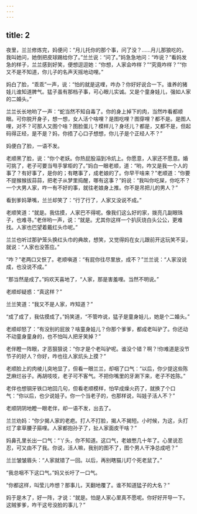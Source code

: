 ```yaml
---
---
---
```

title: 2
---



夜里，兰兰修炼完，妈便问：“月儿托你的那个事，问了没？……月儿那狼吃的，我叫她问，她倒把皮球踢给你了。”兰兰说：“问了。”妈急急地问：“咋说？”看妈发急的样子，兰兰感到好笑，便想逗逗她：“你想，人家会咋样？”“究竟咋样？”“你又不是不知道，你儿子的名声天摇地动哩。”

妈白了脸，“乖乖”一声，说：“怕的就是这哩，咋办？你好好说合一下。谁养的猪娃儿谁知道脾气。猛子虽有那档子事，可心眼儿实诚。又是个童身娃儿，强如人家的二婚头。”

兰兰长长地哟了一声：“蛇当然不知自毒了。你的身上掉下的肉，当然咋看都顺眼。可你脱开身子，想一想，女人活个啥哩？是图吃哩？图穿哩？都不是。是图人哩，对不？可那人又图个啥？图脸蛋儿？模样儿？身坯儿？都是，又都不是，但起码得正经，是不是？妈，你捂了心口子想想，你儿子是个正经人不？”

妈便白了脸，一语不发。

老顺黑了脸，说：“你个老妖。你热屁股溻到冷炕上。你愿意，人家还不愿意。婚可挑了，老子可要当甩手掌柜的了。”妈白一眼老顺，道：“哟，咋又是我一个人的事了？有好事了，是你的；有瞎事了，成老娘的了。你早干啥来？”老顺道：“你要不提猴猴拔蒜蒜，把老子从梦里捣醒，哪有这事？”妈说：“我叫你吃屎，你吃不？一个大男人家，咋一有不好的事，就往老娘身上推。你不是吊把儿的男人？”

看到爹妈犟嘴，兰兰却笑了：“行了行了，人家又没说不成。”

老顺笑道：“就是。我估摸，人家巴不得呢。像我们这么好的家，拨亮几副眼珠子，也难寻。”老伴哟一声，说：“就是。尤其你这样一个扒灰烧白头公公，更难找。人家也巴望着戴红头巾呢。”

兰兰也听过那驴笼头换红头巾的典故，想笑，又觉得妈在女儿跟前开这玩笑不妥，就说：“人家也没答应。”

“咋？”老两口又恹了。老顺嗔道：“有屁你往尽里放，成不？”兰兰说：“人家没说成，也没说不成。”

“那当然是成了。”妈欢天喜地了，“人家，那是害羞哩。当然不明说。”

老顺却疑惑：“真这样？”

兰兰笑道：“我又不是人家，咋知道？”

“成了成了，我估摸成了。”妈笑道，“不管咋说，猛子是童身娃儿，她是个二婚头。”

老顺却怒了：“有没别的屁放？啥童身娃儿？你那个爹爹，都成老叫驴了。你还动不动童身童身的，也不怕叫人把牙笑掉？”

老伴瞪一阵眼，才恶狠狠说：“你才是个老叫驴呢。谁没个错？啊？!你难道是没节节子的好人？你好，咋也往人家炕头上摸？”

老顺脸上的肉棱儿突地显了，但看一眼兰兰，却咽了口气：“以后，你少提这些陈芝麻烂谷子。再胡吱吱，老子可不客气。不把你嘴里的牙涮下来，老子不姓陈。”

老伴也想钢牙铁口地回几句，但看老顺模样，怕早成燥火药了，就换了个口气：“你以后，也少说娃子。你一个当老子的，也那样说，叫娃子活人不？”

老顺阴阴地瞪一眼老伴，却一语不发，出去了。

兰兰劝妈：“你少揭人家的老疤。打人不打脸，揭人不揭短。小时候，为这，头打烂了拿草腰子箍哩。人家都抱孙子了，扯人家面皮干啥？”

妈鼻孔里长出一口气：“丫头，你不知道。这口气，老娘憋几十年了。心里说忍忍，可又由不了我。你说，活人嘛，我别的图不了，图个男人干净总成吧？”

兰兰皱皱眉头：“人家就错了一回。以后，再别瞎猫儿盯个死老鼠了。”

“我总咽不下这口气。”妈又长吁了一口气。

“你都这样，叫莹儿咋想？那事儿，天翻地覆了。谁不知道猛子的大名？”

妈于是木了，好一阵，才说：“就是。怕是人家心里真不愿呢。你好好开导一下。这贼爹爹，咋干这号没脸的事儿？”
